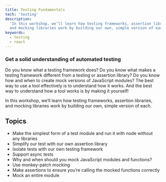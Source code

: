 ```yaml
---
title: Testing Fundamentals
tech: 'testing'
description:
  'In this workshop, we’ll learn how testing frameworks, assertion libraries,
  and mocking libraries work by building our own, simple version of each.'
keywords:
  - testing
  - react
---
```


### Get a solid understanding of automated testing

Do you know what a testing framework does? Do you know what makes a testing
framework different from a testing or assertion library? Do you know how and
when to create mock versions of JavaScript modules? The best way to use a tool
effectively is to understand how it works. And the best way to understand how a
tool works is by making it yourself!

In this workshop, we’ll learn how testing frameworks, assertion libraries, and
mocking libraries work by building our own, simple version of each.

## Topics

- Make the simplest form of a test module and run it with node without any
  libraries
- Simplify our test with our own assertion library
- Isolate tests with our own testing framework
- Support async tests
- Why and when should you mock JavaScript modules and functions?
- Use monkey-patch mocking
- Make assertions to ensure you’re calling the mocked functions correctly
- Mock an entire module
